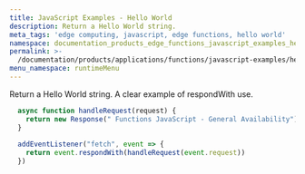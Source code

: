 ```yaml
---
title: JavaScript Examples - Hello World
description: Return a Hello World string.
meta_tags: 'edge computing, javascript, edge functions, hello world'
namespace: documentation_products_edge_functions_javascript_examples_hello_world
permalink: >-
  /documentation/products/applications/functions/javascript-examples/hello-world/
menu_namespace: runtimeMenu
---
```


Return a Hello World string. A clear example of respondWith use.

```js
  async function handleRequest(request) {
    return new Response(" Functions JavaScript - General Availability")
  }
  
  addEventListener("fetch", event => {
    return event.respondWith(handleRequest(event.request))
  })
```




